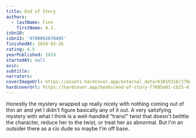 ```yaml
---
title: End of Story
authors:
  - lastName: Finn
    firstName: A.J.
isbn10:
isbn13: '9780062678485'
finishedAt: 2024-03-26
rating: 4.5
yearPublished: 2024
startedAt: null
asin:
subtitle:
narrators:
coverImageUrl: https://assets.hardcover.app/external_data/61019318/279ed8f71c5c22835671622685e9e10787e38d49.jpeg
hardcoverUrl: https://hardcover.app/books/end-of-story-f7685a01-cb25-434f-81cc-52eea03a3a49/editions/31497019
---
```



Honestly the mystery wrapped up really nicely with nothing coming out of thin air and yet I didn't figure basically any of it out. A very satisfying mystery with <Spoiler>what I think is a well-handled “trans!” twist that doesn't belittle the character, reduce her to the twist, or treat her as abnormal. But I'm an outsider there as a cis dude so maybe I'm off base.</Spoiler>
